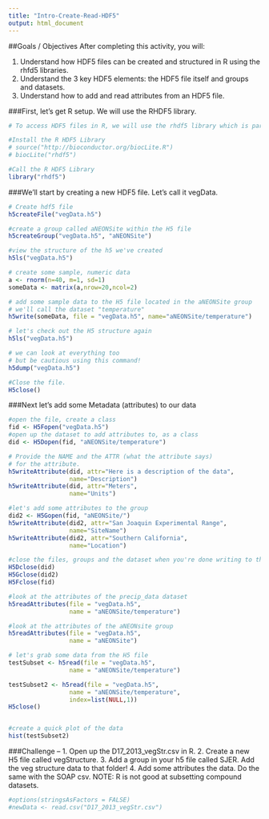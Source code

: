 ```yaml
---
title: "Intro-Create-Read-HDF5"
output: html_document
---
```


##Goals / Objectives
After completing this activity, you will:

1. Understand how HDF5 files can be created and structured in R using the rhfd5 libraries.
2. Understand the 3 key HDF5 elements: the HDF5 file itself and groups and datasets.
3. Understand how to add and read attributes from an HDF5 file.

###First, let's get R setup. We will use the RHDF5 library.

```r

# To access HDF5 files in R, we will use the rhdf5 library which is part of the Bioconductor suite of R libraries.

#Install the R HDF5 Library
# source("http://bioconductor.org/biocLite.R")
# biocLite("rhdf5")

#Call the R HDF5 Library
library("rhdf5")

```

###We'll start by creating a new HDF5 file. Let's call it vegData.

```r

# Create hdf5 file
h5createFile("vegData.h5")

#create a group called aNEONSite within the H5 file
h5createGroup("vegData.h5", "aNEONSite")

#view the structure of the h5 we've created
h5ls("vegData.h5")

# create some sample, numeric data 
a <- rnorm(n=40, m=1, sd=1) 
someData <- matrix(a,nrow=20,ncol=2)

# add some sample data to the H5 file located in the aNEONSite group
# we'll call the dataset "temperature"
h5write(someData, file = "vegData.h5", name="aNEONSite/temperature")

# let's check out the H5 structure again
h5ls("vegData.h5")

# we can look at everything too 
# but be cautious using this command!
h5dump("vegData.h5")

#Close the file.
H5close()

```


###Next let's add some Metadata (attributes) to our data

```r

#open the file, create a class
fid <- H5Fopen("vegData.h5")
#open up the dataset to add attributes to, as a class
did <- H5Dopen(fid, "aNEONSite/temperature")

# Provide the NAME and the ATTR (what the attribute says) 
# for the attribute.
h5writeAttribute(did, attr="Here is a description of the data",
                 name="Description")
h5writeAttribute(did, attr="Meters",
                 name="Units")

#let's add some attributes to the group
did2 <- H5Gopen(fid, "aNEONSite/")
h5writeAttribute(did2, attr="San Joaquin Experimental Range",
                 name="SiteName")
h5writeAttribute(did2, attr="Southern California",
                 name="Location")

#close the files, groups and the dataset when you're done writing to them!
H5Dclose(did)
H5Gclose(did2)
H5Fclose(fid)

```

```r

#look at the attributes of the precip_data dataset
h5readAttributes(file = "vegData.h5", 
                 name = "aNEONSite/temperature")

#look at the attributes of the aNEONsite group
h5readAttributes(file = "vegData.h5", 
                 name = "aNEONSite")

# let's grab some data from the H5 file
testSubset <- h5read(file = "vegData.h5", 
                 name = "aNEONSite/temperature")

testSubset2 <- h5read(file = "vegData.h5", 
                 name = "aNEONSite/temperature",
                 index=list(NULL,1))
H5close()


#create a quick plot of the data
hist(testSubset2)

```

###Challenge -- 
 1. Open up the D17_2013_vegStr.csv in R. 
 2. Create a new H5 file called vegStructure.
 3. Add a group in your h5 file called SJER. Add the veg structure data to that folder!
 4. Add some attributes the data. Do the same with the SOAP csv.
NOTE: R is not good at subsetting compound datasets. 

```r

#options(stringsAsFactors = FALSE)
#newData <- read.csv("D17_2013_vegStr.csv")

```


